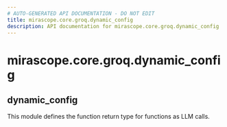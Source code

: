 ```yaml
---
# AUTO-GENERATED API DOCUMENTATION - DO NOT EDIT
title: mirascope.core.groq.dynamic_config
description: API documentation for mirascope.core.groq.dynamic_config
---
```


# mirascope.core.groq.dynamic_config

## <ApiType type="Module" module="mirascope.core.groq.dynamic_config" path="core/groq/dynamic_config" symbolName="dynamic_config" /> dynamic_config

This module defines the function return type for functions as LLM calls.


